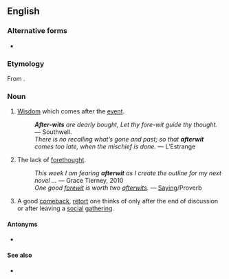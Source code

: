 {{also|after-wit}}

==English==

===Alternative forms===
* {{l|en|after-wit}}

===Etymology===
From {{prefix|after|wit|lang=en}}.

===Noun===
{{en-noun|?}}

# [[wisdom|Wisdom]] which comes after the [[event]].
#: '''''After-wits''' are dearly bought, Let thy fore-wit guide thy thought.'' ― Southwell.
#: ''There is no recalling what’s gone and past; so that '''afterwit''' comes too late, when the mischief is done.'' &mdash; L’Estrange
# The lack of [[forethought]].
#: ''This week I am fearing '''afterwit''' as I create the outline for my next novel ...'' &mdash; Grace Tierney, 2010
#: ''One good [[forewit]] is worth two [[afterwit]]s.'' &mdash; [[saying|Saying]]/Proverb
# A good [[comeback]], [[retort]] one thinks of only after the end of discussion or after leaving a [[social]] [[gathering]].

====Antonyms====
* {{l|en|forewit}}

====See also====
* {{l|en|l'esprit de l'escalier}}